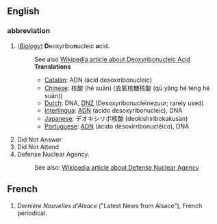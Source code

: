 ==English==
===abbreviation===
#(''[[w:Biology|Biology]]'') '''D'''eoxyribo'''n'''ucleic '''a'''cid.
#: See also [[w:DNA|Wikipedia article about Deoxyribonucleic Acid]]
#:'''Translations'''
#:*[[Catalan]]: ADN (àcid desoxiribonucleic)
#:*[[Chinese]]: 核酸 (hé suān) (去氧核糖核酸 (qù yǎng hé téng hé suān))
#:*[[Dutch]]: DNA, [[DNZ]] (Desoxyribonucleïnezuur; rarely used)
#:*[[Interlingua]]: [[ADN]] (acido desoxyribonucleic), DNA
#:*[[Japanese]]: デオキシリボ核酸 (deokishiribokakusan)
#:*[[Portuguese]]: [[ADN]] (ácido desoxirribonucléico), DNA
# Did Not Answer
# Did Not Attend
# Defense Nuclear Agency. 
#: See also: [[w:Defense Nuclear Agency|Wikipedia article about Defense Nuclear Agency]]

==French==
#''Dernière Nouvelles d'Alsace'' ("Latest News from Alsace"), French periodical.